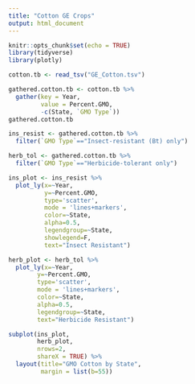 ```yaml
---
title: "Cotton GE Crops"
output: html_document
---
```

```r
knitr::opts_chunk$set(echo = TRUE)
library(tidyverse)
library(plotly)
```

```r
cotton.tb <- read_tsv("GE_Cotton.tsv")
```

```r
gathered.cotton.tb <- cotton.tb %>%
  gather(key = Year,
         value = Percent.GMO,
         -c(State, `GMO Type`))
gathered.cotton.tb
```

```r
ins_resist <- gathered.cotton.tb %>% 
  filter(`GMO Type`=="Insect-resistant (Bt) only")
```

```r
herb_tol <- gathered.cotton.tb %>%
  filter(`GMO Type`=="Herbicide-tolerant only")
```

```r
ins_plot <- ins_resist %>%
  plot_ly(x=~Year, 
          y=~Percent.GMO, 
          type='scatter', 
          mode = 'lines+markers', 
          color=~State,
          alpha=0.5,
          legendgroup=~State,
          showlegend=F,
          text="Insect Resistant")

herb_plot <- herb_tol %>%
  plot_ly(x=~Year, 
        y=~Percent.GMO, 
        type='scatter', 
        mode = 'lines+markers', 
        color=~State,
        alpha=0.5,
        legendgroup=~State,
        text="Herbicide Resistant")
```

```r
subplot(ins_plot, 
        herb_plot, 
        nrows=2, 
        shareX = TRUE) %>%
  layout(title="GMO Cotton by State",
         margin = list(b=55))
```